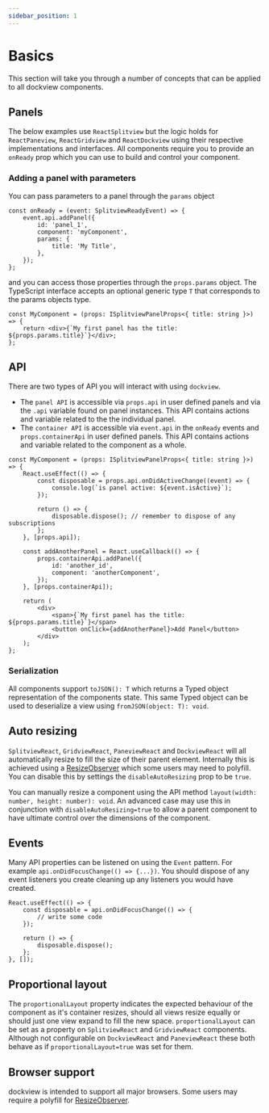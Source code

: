 ```yaml
---
sidebar_position: 1
---
```



# Basics

This section will take you through a number of concepts that can be applied to all dockview components.

## Panels

The below examples use `ReactSplitview` but the logic holds for `ReactPaneview`, `ReactGridview` and `ReactDockview` using their respective implementations and interfaces.
All components require you to provide an `onReady` prop which you can use to build and control your component.

### Adding a panel with parameters

You can pass parameters to a panel through the `params` object

```tsx
const onReady = (event: SplitviewReadyEvent) => {
    event.api.addPanel({
        id: 'panel_1',
        component: 'myComponent',
        params: {
            title: 'My Title',
        },
    });
};
```

and you can access those properties through the `props.params` object. The TypeScript interface accepts an optional generic type `T` that corresponds to the params objects type.

```tsx
const MyComponent = (props: ISplitviewPanelProps<{ title: string }>) => {
    return <div>{`My first panel has the title: ${props.params.title}`}</div>;
};
```

## API

There are two types of API you will interact with using `dockview`.

-   The `panel API` is accessible via `props.api` in user defined panels and via the `.api` variable found on panel instances. This API contains actions and variable related to the the individual panel.
-   The `container API` is accessible via `event.api` in the `onReady` events and `props.containerApi` in user defined panels. This API contains actions and variable related to the component as a whole.

```tsx
const MyComponent = (props: ISplitviewPanelProps<{ title: string }>) => {
    React.useEffect(() => {
        const disposable = props.api.onDidActiveChange((event) => {
            console.log(`is panel active: ${event.isActive}`);
        });

        return () => {
            disposable.dispose(); // remember to dispose of any subscriptions
        };
    }, [props.api]);

    const addAnotherPanel = React.useCallback(() => {
        props.containerApi.addPanel({
            id: 'another_id',
            component: 'anotherComponent',
        });
    }, [props.containerApi]);

    return (
        <div>
            <span>{`My first panel has the title: ${props.params.title}`}</span>
            <button onClick={addAnotherPanel}>Add Panel</button>
        </div>
    );
};
```

### Serialization

All components support `toJSON(): T` which returns a Typed object representation of the components state. This same Typed object can be used to deserialize a view using `fromJSON(object: T): void`.

## Auto resizing

`SplitviewReact`, `GridviewReact`, `PaneviewReact` and `DockviewReact` will all automatically resize to fill the size of their parent element.
Internally this is achieved using a [ResizeObserver](https://developer.mozilla.org/en-US/docs/Web/API/ResizeObserver) which some users may need to polyfill.
You can disable this by settings the `disableAutoResizing` prop to be `true`.

You can manually resize a component using the API method `layout(width: number, height: number): void`.
An advanced case may use this in conjunction with `disableAutoResizing=true` to allow a parent component to have ultimate control over the dimensions of the component.

## Events

Many API properties can be listened on using the `Event` pattern. For example `api.onDidFocusChange(() => {...})`.
You should dispose of any event listeners you create cleaning up any listeners you would have created.

```tsx
React.useEffect(() => {
    const disposable = api.onDidFocusChange(() => {
        // write some code
    });

    return () => {
        disposable.dispose();
    };
}, []);
```

## Proportional layout

The `proportionalLayout` property indicates the expected behaviour of the component as it's container resizes, should all views resize equally or should just one view expand to fill the new space. `proportionalLayout` can be set as a property on `SplitviewReact` and `GridviewReact` components.
Although not configurable on `DockviewReact` and `PaneviewReact` these both behave as if `proportionalLayout=true` was set for them.

<SimpleSplitview2 proportional={false} />

<SimpleSplitview2 proportional={true} />

## Browser support

dockview is intended to support all major browsers. Some users may require a polyfill for [ResizeObserver](https://developer.mozilla.org/en-US/docs/Web/API/ResizeObserver).
